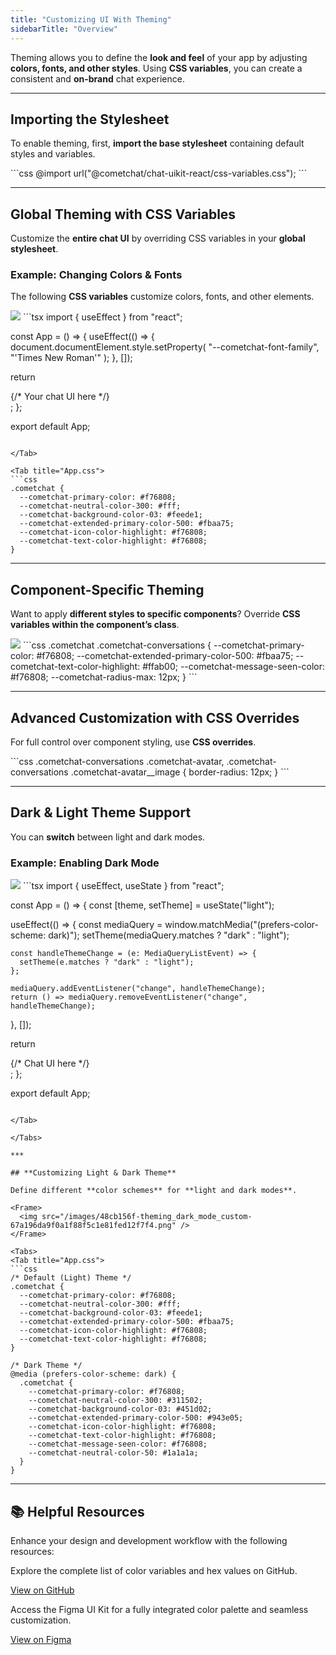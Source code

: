 ```yaml
---
title: "Customizing UI With Theming"
sidebarTitle: "Overview"
---
```


Theming allows you to define the **look and feel** of your app by adjusting **colors, fonts, and other styles**. Using **CSS variables**, you can create a consistent and **on-brand** chat experience.

***

## **Importing the Stylesheet**

To enable theming, first, **import the base stylesheet** containing default styles and variables.

<Tabs>
<Tab title="App.css">
```css
@import url("@cometchat/chat-uikit-react/css-variables.css");
```

</Tab>

</Tabs>

***

## **Global Theming with CSS Variables**

Customize the **entire chat UI** by overriding CSS variables in your **global stylesheet**.

### **Example: Changing Colors & Fonts**

The following **CSS variables** customize colors, fonts, and other elements.

<Frame>
  <img src="/images/37d11669-theming_global_css_custom-2574c11cb6d3d362fcb498d8fa613afd.png" />
</Frame>

<Tabs>
<Tab title="App.tsx">
```tsx
import { useEffect } from "react";

const App = () => {
  useEffect(() => {
    document.documentElement.style.setProperty(
      "--cometchat-font-family",
      "'Times New Roman'"
    );
  }, []);

  return <div className="cometchat-root">{/* Your chat UI here */}</div>;
};

export default App;
```

</Tab>

<Tab title="App.css">
```css
.cometchat {
  --cometchat-primary-color: #f76808;
  --cometchat-neutral-color-300: #fff;
  --cometchat-background-color-03: #feede1;
  --cometchat-extended-primary-color-500: #fbaa75;
  --cometchat-icon-color-highlight: #f76808;
  --cometchat-text-color-highlight: #f76808;
}
```

</Tab>

</Tabs>

***

## **Component-Specific Theming**

Want to apply **different styles to specific components**? Override **CSS variables within the component’s class**.

<Frame>
  <img src="/images/e70eabdc-theming_component_wise_css_custom-cdacb569db3c0daa22cfe51c6f2ae93f.png" />
</Frame>

<Tabs>
<Tab title="App.css">
```css
.cometchat .cometchat-conversations {
  --cometchat-primary-color: #f76808;
  --cometchat-extended-primary-color-500: #fbaa75;
  --cometchat-text-color-highlight: #ffab00;
  --cometchat-message-seen-color: #f76808;
  --cometchat-radius-max: 12px;
}
```

</Tab>

</Tabs>

***

## **Advanced Customization with CSS Overrides**

For full control over component styling, use **CSS overrides**.

<Tabs>
<Tab title="App.css">
```css
.cometchat-conversations .cometchat-avatar,
.cometchat-conversations .cometchat-avatar__image {
  border-radius: 12px;
}
```

</Tab>

</Tabs>

***

## **Dark & Light Theme Support**

You can **switch** between light and dark modes.

### **Example: Enabling Dark Mode**

<Frame>
  <img src="/images/3a7b0c73-theming_dark_mode_default-fff438886065da229f12cfb3b8904f27.png" />
</Frame>

<Tabs>
<Tab title="App.tsx">
```tsx
import { useEffect, useState } from "react";

const App = () => {
  const [theme, setTheme] = useState("light");

  useEffect(() => {
    const mediaQuery = window.matchMedia("(prefers-color-scheme: dark)");
    setTheme(mediaQuery.matches ? "dark" : "light");

    const handleThemeChange = (e: MediaQueryListEvent) => {
      setTheme(e.matches ? "dark" : "light");
    };

    mediaQuery.addEventListener("change", handleThemeChange);
    return () => mediaQuery.removeEventListener("change", handleThemeChange);
  }, []);

  return <div className="cometchat-root" data-theme={theme}>{/* Chat UI here */}</div>;
};

export default App;
```

</Tab>

</Tabs>

***

## **Customizing Light & Dark Theme**

Define different **color schemes** for **light and dark modes**.

<Frame>
  <img src="/images/48cb156f-theming_dark_mode_custom-67a196da9f0a1f88f5c1e81fed12f7f4.png" />
</Frame>

<Tabs>
<Tab title="App.css">
```css
/* Default (Light) Theme */
.cometchat {
  --cometchat-primary-color: #f76808;
  --cometchat-neutral-color-300: #fff;
  --cometchat-background-color-03: #feede1;
  --cometchat-extended-primary-color-500: #fbaa75;
  --cometchat-icon-color-highlight: #f76808;
  --cometchat-text-color-highlight: #f76808;
}

/* Dark Theme */
@media (prefers-color-scheme: dark) {
  .cometchat {
    --cometchat-primary-color: #f76808;
    --cometchat-neutral-color-300: #311502;
    --cometchat-background-color-03: #451d02;
    --cometchat-extended-primary-color-500: #943e05;
    --cometchat-icon-color-highlight: #f76808;
    --cometchat-text-color-highlight: #f76808;
    --cometchat-message-seen-color: #f76808;
    --cometchat-neutral-color-50: #1a1a1a;
  }
}
```

</Tab>

</Tabs>

***

## **📚 Helpful Resources**

Enhance your design and development workflow with the following resources:

<CardGroup>
<Card title="📦 UI Kit Source Code">

Explore the complete list of color variables and hex values on GitHub.

[View on GitHub](https://github.com/cometchat/cometchat-uikit-react/blob/v6/src/styles/css-variables.css#L198-L419)

</Card>

<Card title="🎨 Figma UI Kit">

Access the Figma UI Kit for a fully integrated color palette and seamless customization.

[View on Figma](https://www.figma.com/community/file/1442863561340379957/cometchat-ui-kit-for-web)

</Card>
</CardGroup>
